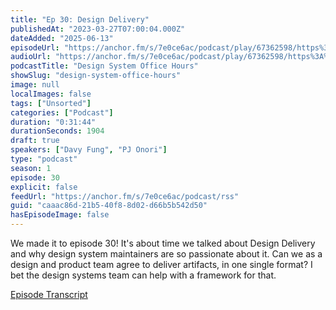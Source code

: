 ```yaml
---
title: "Ep 30: Design Delivery"
publishedAt: "2023-03-27T07:00:04.000Z"
dateAdded: "2025-06-13"
episodeUrl: "https://anchor.fm/s/7e0ce6ac/podcast/play/67362598/https%3A%2F%2Fd3ctxlq1ktw2nl.cloudfront.net%2Fstaging%2F2023-2-26%2Fdf9659e3-dd09-402b-4530-b5218b85991a.mp3"
audioUrl: "https://anchor.fm/s/7e0ce6ac/podcast/play/67362598/https%3A%2F%2Fd3ctxlq1ktw2nl.cloudfront.net%2Fstaging%2F2023-2-26%2Fdf9659e3-dd09-402b-4530-b5218b85991a.mp3"
podcastTitle: "Design System Office Hours"
showSlug: "design-system-office-hours"
image: null
localImages: false
tags: ["Unsorted"]
categories: ["Podcast"]
duration: "0:31:44"
durationSeconds: 1904
draft: true
speakers: ["Davy Fung", "PJ Onori"]
type: "podcast"
season: 1
episode: 30
explicit: false
feedUrl: "https://anchor.fm/s/7e0ce6ac/podcast/rss"
guid: "caaac86d-21b5-40f8-8d02-d66b5b542d50"
hasEpisodeImage: false
---
```

We made it to episode 30! It's about time we talked about Design Delivery and why design system maintainers are so passionate about it. Can we as a design and product team agree to deliver artifacts, in one single format? I bet the design systems team can help with a framework for that.

[Episode Transcript](https://docs.google.com/document/d/1eBPOj7pQJBKCsc4uWlMM1XwwfTOLiK7Av_qEbwu2F_M/edit?usp=sharing)
